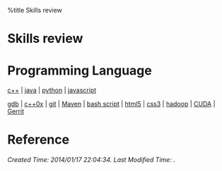 %title Skills review 

<h1 class="justcenter"> Skills review </h1>

= Programming Language =

[[c++]] | [[java]] | [[python]] | [[javascript]]

[[gdb]] | [[c++0x]] | [[git]] | [[Maven]] | [[bash script]] | [[html5]] | [[css3]] | [[hadoop]] | [[CUDA]] | [[Gerrit]]


= Reference =

<h6 class="timestamp"> Created Time: 2014/01/17 22:04:34.      Last Modified Time:  . </h6>

